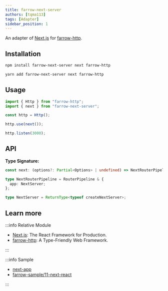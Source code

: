 ```yaml
---
title: farrow-next-server
authors: [tqma113]
tags: [Adapter]
sidebar_position: 1
---
```



An adapter of [Next.js](https://nextjs.org/) for [farrow-http](../http/01-farrow-http.mdx).

## Installation

<Tabs groupId="package-tool">
<TabItem value="npm" label="npm">

```bash
npm install farrow-next-server next farrow-http
```

</TabItem>
<TabItem value="yarn" label="Yarn" default>

```bash
yarn add farrow-next-server next farrow-http
```

</TabItem>
</Tabs>

## Usage

```ts
import { Http } from "farrow-http";
import { next } from "farrow-next-server";

const http = Http();

http.use(next());

http.listen(3000);
```

## API

**Type Signature:**

```ts
const next: (options?: Partial<Options> | undefined) => NextRouterPipeline;

type NextRouterPipeline = RouterPipeline & {
  app: NextServer;
};

type NextServer = ReturnType<typeof createNextServer>;
```

## Learn more

:::info Relative Module

- [Next.js](https://nextjs.org/): The React Framework for Production.
- [farrow-http](../http/01-farrow-http.mdx): A Type-Friendly Web Framework.

:::

:::info Sample

- [next-app](https://github.com/farrow-js/farrow/tree/master/examples/next-app)
- [farrow-sample/11-next-react](https://github.com/tqma113/farrow-sample/blob/main/samples/11-next-react)

:::
